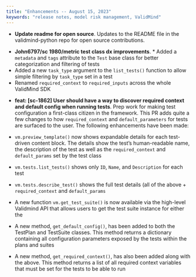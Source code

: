```yaml
---
title: "Enhancements -- August 15, 2023"
keywords: "release notes, model risk management, ValidMind"
---
```



<!---Update readme for open source by @sydneysugar in [#219](https://github.com/validmind/validmind-python/pull/219)--->
- **Update readme for open source**. Updates to the README file in the validmind-python repo for open source contributions.


<!---John6797/sc 1980/metric test class dx improvements by @johnwalz97 in [#220](https://github.com/validmind/validmind-python/pull/220)--->
- **John6797/sc 1980/metric test class dx improvements**. * Added a `metadata` and `tags` attribute to the `Test` base class for better categorization and filtering of tests
* Added a new `task_type` argument to the `list_tests()` function to allow simple filtering by `task_type` set in a test
* Renamed `required_context` to `required_inputs` across the whole ValidMind SDK


<!---feat: [sc-1862] User should have a way to discover required context and default config when running tests by @johnwalz97 in [#204](https://github.com/validmind/validmind-python/pull/204)--->
- **feat: [sc-1862] User should have a way to discover required context and default config when running tests**. Prep work for making test configuration a first-class citizen in the framework. This PR adds quite a few changes to how `required_context` and `default_parameters` for tests are surfaced to the user. The following enhancements have been made:

* `vm.preview_template()` now shows expandable details for each test-driven content block. The details show the test's human-readable name, the description of the test as well as the `required_context` and `default_params` set by the test class
* `vm.tests.list_tests()` shows only `ID`, `Name`, and `Description` for each test
* `vm.tests.describe_test()` shows the full test details (all of the above + `required_context` and `default_params`
* A new function `vm.get_test_suite()` is now available via the high-level Validmind API that allows users to get the test suite instance for either the 
* A new method, `get_default_config()`, has been added to both the TestPlan and TestSuite classes. This method returns a dictionary containing all configuration parameters exposed by the tests within the plans and suites
* A new method, `get_required_context()`, has also been added along with the above. This method returns a list of all required context variables that must be set for the tests to be able to run
